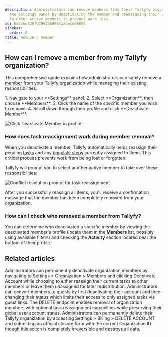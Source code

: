 ```yaml
---
description: Administrators can remove members from their Tallyfy organization through
  the Settings panel by deactivating the member and reassigning their existing tasks
  to other active members to prevent work loss.
id: be3c5e729f939920b806fa8bece08684
sidebar:
  order: 8
title: Remove a member
---
```



## How can I remove a member from my Tallyfy organization?

This comprehensive guide explains how administrators can safely remove a [member](/products/pro/documenting/members/) from your Tallyfy organization while managing their existing responsibilities.

<Steps>
1. Navigate to your **Settings** panel.
2. Select **Organization**, then choose **Members**.
3. Click the name of the specific member you wish to remove.
4. Scroll down through their profile and click **Deactivate Member**.

   ![Click Deactivate Member in profile](https://screenshots.tallyfy.com/tallyfy%2Fpro%2Fdesktop-light-remove-member.png)

</Steps>

### How does task reassignment work during member removal?

When you deactivate a member, Tallyfy automatically helps reassign their pending [tasks](/products/pro/tracking-and-tasks/tasks/) and any [template steps](/products/pro/documenting/templates/) currently assigned to them. This critical process prevents work from being lost or forgotten.

Tallyfy will prompt you to select another active member to take over these responsibilities:

![Conflict resolution prompt for task reassignment](https://screenshots.tallyfy.com/tallyfy%2Fpro%2Fdesktop-light-conflict-resolution-example.png)

After you successfully reassign all items, you'll receive a confirmation message that the member has been completely removed from your organization.

### How can I check who removed a member from Tallyfy?

You can determine who deactivated a specific member by viewing the deactivated member's profile (locate them in the **Members** list, possibly using available filters) and checking the **Activity** section located near the bottom of their profile.


## Related articles
<CardGrid>
<LinkTitleCard header="<b>Members > How to remove a member</b>" href="/products/pro/documenting/members/how-can-i-remove-a-member-from-my-tallyfy-organization/" > Administrators can permanently deactivate organization members by navigating to Settings > Organization > Members and clicking Deactivate Account while choosing to either reassign their current tasks to other members or leave them unassigned for later redistribution. </LinkTitleCard>
<LinkTitleCard header="<b>Members > Convert a member to a guest</b>" href="/products/pro/documenting/members/convert-member-to-guest/" > Administrators can convert members to guests by first deactivating their account and then changing their status which limits their access to only assigned tasks via guest links. </LinkTitleCard>
<LinkTitleCard header="<b>Members > Remove member</b>" href="/products/pro/integrations/open-api/code-samples/members/remove-member/" > The DELETE endpoint enables removal of organization members with optional task reassignment capabilities while preserving their global user account status. </LinkTitleCard>
<LinkTitleCard header="<b>Personal Settings > Cancel and delete your Tallyfy account</b>" href="/products/pro/settings/personal-settings/how-can-i-cancel-and-delete-my-tallyfy-account/" > Administrators can permanently delete their Tallyfy organization by accessing Settings > Billing > DELETE ACCOUNT and submitting an official closure form with the correct Organization ID though this action is completely irreversible and destroys all data. </LinkTitleCard>
</CardGrid>
